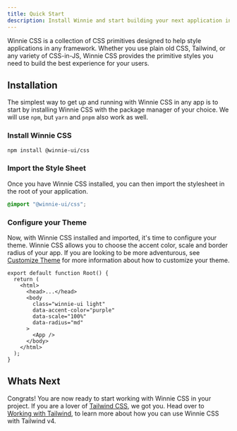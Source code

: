```yaml
---
title: Quick Start
description: Install Winnie and start building your next application in minutes.
---
```



Winnie CSS is a collection of CSS primitives designed to help style applications in any framework. Whether you use plain old CSS, Tailwind, or any variety of CSS-in-JS, Winnie CSS provides the primitive styles you need to build the best experience for your users.

## Installation

The simplest way to get up and running with Winnie CSS in any app is to start by installing Winnie CSS with the package manager of your choice. We will use `npm`, but `yarn` and `pnpm` also work as well.

### Install Winnie CSS

```bash
npm install @winnie-ui/css
```

### Import the Style Sheet

Once you have Winnie CSS installed, you can then import the stylesheet in the root of your application.

```css title="global.css"
@import "@winnie-ui/css";
```

### Configure your Theme

Now, with Winnie CSS installed and imported, it's time to configure your theme. Winnie CSS allows you to choose the accent color, scale and border radius of your app. If you are looking to be more adventurous, see [Customize Theme](/css/docs/asdasd) for more information about how to customize your theme.

```tsx title="root.tsx" {6-9}
export default function Root() {
  return (
    <html>
      <head>...</head>
      <body
        class="winnie-ui light"
        data-accent-color="purple"
        data-scale="100%"
        data-radius="md"
      >
        <App />
      </body>
    </html>
  );
}
```

## Whats Next

Congrats! You are now ready to start working with Winnie CSS in your project. If you are a lover of [Tailwind CSS](https://tailwindcss.com/), we got you. Head over to [Working with Tailwind](/css/docs/working-with-tailwind), to learn more about how you can use Winnie CSS with Tailwind v4.

<WhatsNextCardGrid>
  <WhatsNextCard
    color="blue"
    logo="logo"
    title="Colors"
    description="Precision crafted colors for all use cases."
    link="/css/docs/concepts/colors"
  >
    <SwatchBook />
  </WhatsNextCard>
  <WhatsNextCard
    color="purple"
    logo="logo"
    title="Layers"
    description="Control the cascade of Winnie CSS with layers."
    link="/css/docs/concepts/layers"
  >
    <Layers3 />
  </WhatsNextCard>
  <WhatsNextCard
    color="red"
    logo="logo"
    title="Radius"
    description="Adjust the feeling of your application is by changing the radius of corners."
    link="/css/docs/concepts/radius"
  >
    <Circle />
  </WhatsNextCard>
  <WhatsNextCard
    color="green"
    logo="logo"
    title="Scaling"
    description="Change the density of your application."
    link="/css/docs/concepts/scaling"
  >
    <Fullscreen />
  </WhatsNextCard>
</WhatsNextCardGrid>
